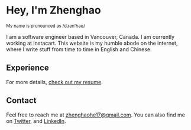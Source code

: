<h1 class="text-3xl">Hey, I'm Zhenghao</h1>
<small>My name is pronounced as /dʒen'haʊ/</small>
<Spacer />

<MyPic />

<Spacer />I am a software engineer based in Vancouver, Canada. I am currently working at Instacart. This website is my
humble abode on the internet, where I write stuff from time to time in English and Chinese. 

<Spacer />

## Experience

<Experience />

For more details, [check out my resume](/zhenghao_resume.pdf).

<Spacer />

## Contact

Feel free to reach me at [zhenghaohe17@gmail.com](mailto:zhenghaohe17@gmail.com?subject=Hey%20Zhenghao).
You can also find me on [Twitter](https://twitter.com/he_zhenghao), and [LinkedIn](https://www.linkedin.com/in/zhenghao-he-720510117/).
